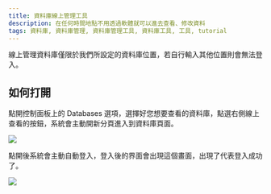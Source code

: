 ```yaml
---
title: 資料庫線上管理工具
description: 在任何時間地點不用透過軟體就可以進去查看、修改資料
tags: 資料庫, 資料庫管理, 資料庫管理工具, 資料庫工具, 工具, tutorial
---
```


<Callout title="重要提醒" type="info">線上管理資料庫僅限於我們所設定的資料庫位置，若自行輸入其他位置則會無法登入。</Callout>

## 如何打開
點開控制面板上的 Databases 選項，選擇好您想要查看的資料庫，點選右側線上查看的按鈕，系統會主動開新分頁進入到資料庫頁面。

<img src="https://cdn-r2.curshosting.net/database_om.webp" />

點開後系統會主動自動登入，登入後的界面會出現這個畫面，出現了代表登入成功了。

<img src="https://cdn-r2.curshosting.net/dbom_view.webp" />
